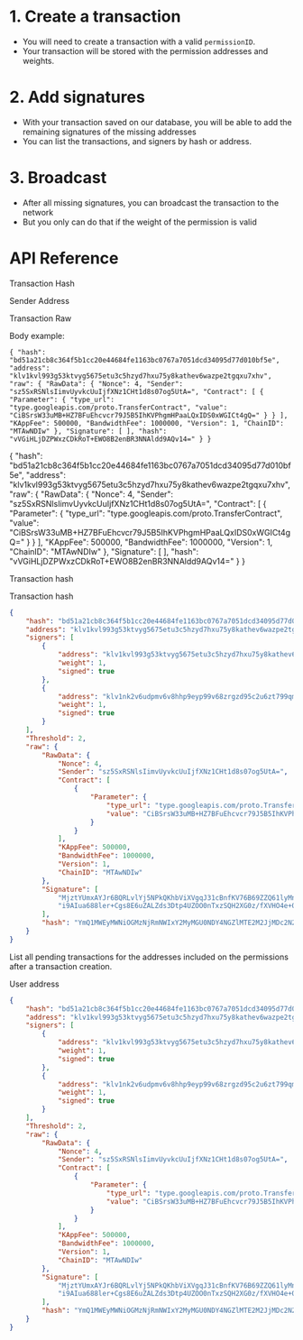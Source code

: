 # 1. Create a transaction

- You will need to create a transaction with a valid `permissionID`.
- Your transaction will be stored with the permission addresses and weights.

# 2. Add signatures

- With your transaction saved on our database, you will be able to add the remaining signatures of the missing addresses
- You can list the transactions, and signers by hash or address.

# 3. Broadcast

- After all missing signatures, you can broadcast the transaction to the network
- But you only can do that if the weight of the permission is valid

# API Reference

Transaction Hash

Sender Address

Transaction Raw





Body example:

`{ "hash": "bd51a21cb8c364f5b1cc20e44684fe1163bc0767a7051dcd34095d77d010bf5e", "address": "klv1kvl993g53ktvyg5675etu3c5hzyd7hxu75y8kathev6wazpe2tgqxu7xhv", "raw": { "RawData": { "Nonce": 4, "Sender": "sz5SxRSNlsIimvUyvkcUuIjfXNz1CHt1d8s07og5UtA=", "Contract": [ { "Parameter": { "type_url": "type.googleapis.com/proto.TransferContract", "value": "CiBSrsW33uMB+HZ7BFuEhcvcr79J5B5IhKVPhgmHPaaLQxIDS0xWGICt4gQ=" } } ], "KAppFee": 500000, "BandwidthFee": 1000000, "Version": 1, "ChainID": "MTAwNDIw" }, "Signature": [ ], "hash": "vVGiHLjDZPWxzCDkRoT+EWO8B2enBR3NNAldd9AQv14=" } }`

{ "hash": "bd51a21cb8c364f5b1cc20e44684fe1163bc0767a7051dcd34095d77d010bf5e", "address": "klv1kvl993g53ktvyg5675etu3c5hzyd7hxu75y8kathev6wazpe2tgqxu7xhv", "raw": { "RawData": { "Nonce": 4, "Sender": "sz5SxRSNlsIimvUyvkcUuIjfXNz1CHt1d8s07og5UtA=", "Contract": [ { "Parameter": { "type_url": "type.googleapis.com/proto.TransferContract", "value": "CiBSrsW33uMB+HZ7BFuEhcvcr79J5B5IhKVPhgmHPaaLQxIDS0xWGICt4gQ=" } } ], "KAppFee": 500000, "BandwidthFee": 1000000, "Version": 1, "ChainID": "MTAwNDIw" }, "Signature": [ ], "hash": "vVGiHLjDZPWxzCDkRoT+EWO8B2enBR3NNAldd9AQv14=" } }





Transaction hash



Transaction hash

```json
{
	"hash": "bd51a21cb8c364f5b1cc20e44684fe1163bc0767a7051dcd34095d77d010bf5e",
	"address": "klv1kvl993g53ktvyg5675etu3c5hzyd7hxu75y8kathev6wazpe2tgqxu7xhv",
	"signers": [
		{
			"address": "klv1kvl993g53ktvyg5675etu3c5hzyd7hxu75y8kathev6wazpe2tgqxu7xhv",
			"weight": 1,
			"signed": true
		},
		{
			"address": "klv1nk2v6udpmv6v8hhp9eyp99v68zrgzd95c2u6zt799qm7de4vfnjqnngs8x",
			"weight": 1,
			"signed": true
		}
	],
	"Threshold": 2,
	"raw": {
		"RawData": {
			"Nonce": 4,
			"Sender": "sz5SxRSNlsIimvUyvkcUuIjfXNz1CHt1d8s07og5UtA=",
			"Contract": [
				{
					"Parameter": {
						"type_url": "type.googleapis.com/proto.TransferContract",
						"value": "CiBSrsW33uMB+HZ7BFuEhcvcr79J5B5IhKVPhgmHPaaLQxIDS0xWGICt4gQ="
					}
				}
			],
			"KAppFee": 500000,
			"BandwidthFee": 1000000,
			"Version": 1,
			"ChainID": "MTAwNDIw"
		},
		"Signature": [
			"MjztYUmxAYJr6BQRLvlYj5NPkQKhbViXVgqJ31cBnfKV76B69ZZQ61lyMnGGS7Be1UJgm0BvI1wKdSHVT8roDw==",
			"i9AIua688ler+Cgs8E6uZALZds3Dtp4UZOO0nTxzSQH2XG0z/fXVHO4e+0N4LJyv/1j3utKAetmTekUSVX1/DQ=="
		],
		"hash": "YmQ1MWEyMWNiOGMzNjRmNWIxY2MyMGU0NDY4NGZlMTE2M2JjMDc2N2E3MDUxZGNkMzQwOTVkNzdkMDEwYmY1ZQ=="
	}
}
```



List all pending transactions for the addresses included on the permissions after a transaction creation.

User address

```json
{
	"hash": "bd51a21cb8c364f5b1cc20e44684fe1163bc0767a7051dcd34095d77d010bf5e",
	"address": "klv1kvl993g53ktvyg5675etu3c5hzyd7hxu75y8kathev6wazpe2tgqxu7xhv",
	"signers": [
		{
			"address": "klv1kvl993g53ktvyg5675etu3c5hzyd7hxu75y8kathev6wazpe2tgqxu7xhv",
			"weight": 1,
			"signed": true
		},
		{
			"address": "klv1nk2v6udpmv6v8hhp9eyp99v68zrgzd95c2u6zt799qm7de4vfnjqnngs8x",
			"weight": 1,
			"signed": true
		}
	],
	"Threshold": 2,
	"raw": {
		"RawData": {
			"Nonce": 4,
			"Sender": "sz5SxRSNlsIimvUyvkcUuIjfXNz1CHt1d8s07og5UtA=",
			"Contract": [
				{
					"Parameter": {
						"type_url": "type.googleapis.com/proto.TransferContract",
						"value": "CiBSrsW33uMB+HZ7BFuEhcvcr79J5B5IhKVPhgmHPaaLQxIDS0xWGICt4gQ="
					}
				}
			],
			"KAppFee": 500000,
			"BandwidthFee": 1000000,
			"Version": 1,
			"ChainID": "MTAwNDIw"
		},
		"Signature": [
			"MjztYUmxAYJr6BQRLvlYj5NPkQKhbViXVgqJ31cBnfKV76B69ZZQ61lyMnGGS7Be1UJgm0BvI1wKdSHVT8roDw==",
			"i9AIua688ler+Cgs8E6uZALZds3Dtp4UZOO0nTxzSQH2XG0z/fXVHO4e+0N4LJyv/1j3utKAetmTekUSVX1/DQ=="
		],
		"hash": "YmQ1MWEyMWNiOGMzNjRmNWIxY2MyMGU0NDY4NGZlMTE2M2JjMDc2N2E3MDUxZGNkMzQwOTVkNzdkMDEwYmY1ZQ=="
	}
}
```



